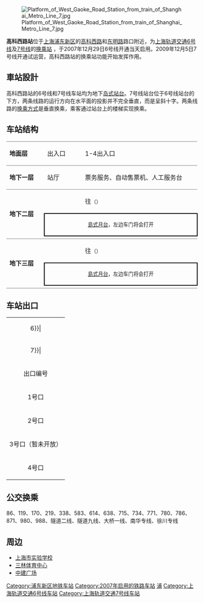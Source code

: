 {{noteTA 
|G1 =Railway}}
{{Infobox station
|name = 高科西路
|eng_name = West Gaoke Road
|symbol_right =
|linecolour = {{上海地铁颜色|6|yes}}
|linecolour2 = {{上海地铁颜色|7|yes}}
|image = Gaoke Road (W) Station.jpg
|caption = 高科西路站6号线站台
|other_name = 
|country = {{PRC}}
|borough = [[上海市|上海市]][[浦东新区|浦东新区]][[周家渡街道|周家渡街道]]
|address = [[高科西路|高科西路]]、[[东明路_(上海市)|东明路]]交叉口
|coordinates = {{coord|31|11|14|N|121|30|19|E|type:railwaystation}}
|elevation = 
|owned = [[上海申通地铁集团|上海申通地铁集团]]
|operator = [[上海地铁|上海地铁]]
|lines = {{上海地铁线路名|6|SL}}<br/>{{上海地铁线路名|7|SL}}
|distance = 
|platform = {{上海地铁线路名|6|S}}：1個[[島式月台|島式月台]]<br/>{{上海地铁线路名|7|S}}：1個[[島式月台|島式月台]]
|tracks = 4条
|bus_routes = 
|bus_stands = 
|connections = 
|structure = 地下车站
|hall = 地下站厅
|depth = 
|levels = 
|interchange = 节点换乘、站厅换乘
|exits = 4个
|architect = 
|architectural_style = 
|colour = 
|type = 
|status = 运营中
|code = 
|classification = 
|website = 
|built = 
|opened = {{上海地铁线路名|6|S}}：{{Start date|2007|12|29|df=y}}<br/>{{上海地铁线路名|7|S}}：{{Start date|2009|12|5|df=y}}
|closed = 
|former = 
|pass_year = 
|passengers = 
|pass_system = 
|pass_rank = 
|mpassengers = 
|trains = 
|station_hours = 
|hours = 
|first = {{collapsible list
 |title = 　
 |
{{上海地铁线路名|6|S}}
:往{{上海地铁起讫站|6|L}}：5:44
:往{{上海地铁起讫站|6|R}}：6:21
{{上海地铁线路名|7|S}}
:往{{上海地铁起讫站|7|L}}：5:43
:往{{上海地铁起讫站|7|R}}：6:20
}}
|last = {{collapsible list
 |title = 　
 |
{{上海地铁线路名|6|S}}
:往{{上海地铁起讫站|6|L}}：22:44
:往{{上海地铁起讫站|6|R}}：23:21
{{上海地铁线路名|7|S}}
:往{{上海地铁起讫站|7|L}}：22:43
:往{{上海地铁起讫站|7|R}}：23:20
}}
|adjacent = {{Adjacent stations|system=上海地铁
|line1=6|left1=临沂新村|right1=东明路
|line2=7|left2=云台路|right2=杨高南路}}
}}
[[File:Platform_of_West_Gaoke_Road_Station_from_train_of_Shanghai_Metro_Line_7.jpg|thumb]]

'''高科西路站'''位于[[上海|上海]][[浦东新区|浦东新区]]的[[高科西路|高科西路]]和[[东明路_(上海市)|东明路]]路口附近，为[[上海轨道交通6号线|上海轨道交通6号线]]及[[上海轨道交通7号线|7号线]]的[[换乘站|换乘站]]<!--地下[[岛式站台|岛式车站]]-->，于2007年12月29日6号线开通当天启用。2009年12月5日7号线开通试运营，高科西路站的换乘站功能开始发挥作用。

==車站設計==
高科西路站的6号线和7号线车站均为地下[[岛式站台|岛式站台]]。7号线站台位于6号线站台的下方，两条线路的运行方向在水平面的投影并不完全垂直，而是呈斜十字。两条线路的[[换乘站|换乘方式]]是垂直换乘，乘客通过站台上的楼梯实现换乘。

==车站结构==
{|cellspacing=0 cellpadding=3
|style="border-top:solid 1px gray;border-bottom:solid 1px gray;" width=100|'''地面层'''
|style="border-top:solid 1px gray;border-bottom:solid 1px gray;" width=100|出入口
|style="border-top:solid 1px gray;border-bottom:solid 1px gray;" width=350|1-4出入口
|-
|style="border-bottom:solid 1px gray;"|'''地下一层'''
|style="border-bottom:solid 1px gray;"|站厅
|style="border-bottom:solid 1px gray;"|票务服务、自动售票机、人工服务台
|-
|style="border-bottom:solid 1px gray;" rowspan=3|'''地下二层'''
|{{arrow|L}}
|{{上海地铁线路名|6}}往{{站|东方体育中心}}<small>（{{站|东明路}}）</small>
|-
|style="border-right:solid 2px black;border-left:solid 2px black;border-top:solid 2px black;border-bottom:solid 2px black;" colspan=2|<center><small>[[島式月台|島式月台]]，左边车门将会打开</small></center>
|-
|style="border-bottom:solid 1px gray;"|
|style="border-bottom:solid 1px gray;"|{{split text|{{上海地铁线路名|6}}往{{站|港城路}}<small>（{{站|临沂新村}}）</small>|{{arrow|R}}}}
|-
|style="border-bottom:solid 1px gray;" rowspan=3|'''地下三层'''
|{{arrow|L}}
|{{上海地铁线路名|7}}往{{站|美兰湖}}<small>（{{站|云台路}}）</small>
|-
|style="border-right:solid 2px black;border-left:solid 2px black;border-top:solid 2px black;border-bottom:solid 2px black;" colspan=2|<center><small>[[島式月台|島式月台]]，左边车门将会打开</small></center>
|-
|style="border-bottom:solid 1px gray;"|
|style="border-bottom:solid 1px gray;"|{{split text|{{上海地铁线路名|7}}往{{站|花木路}}<small>（{{站|杨高南路}}）</small>|{{arrow|R}}}}
|}

==车站出口==
{| class="wikitable"
|colspan=4 align="center" bgcolor={{上海地铁颜色|6}}|
|-
|colspan=4 align="center" bgcolor={{上海地铁颜色|7}}|
|-
! 出口编号 !! 建议前往目的地 !! 照片
|-
| 1号口 || 高科西路北侧，东明路东 || 
|-
| 2号口 || 东明路东侧，高科西路南 || 
|-
| 3号口（暂未开放） || 东明路西侧，高科西路南 || 
|-
| 4号口 || 高科西路北侧，东明路西 || 
|}

==公交换乘==
86、119、170、219、338、583、614、638、715、734、771、780、786、871、980、988、隧道二线、隧道九线、大桥一线、南华专线、徐川专线

==周边==
* [[上海市实验学校|上海市实验学校]]
* [[三林体育中心|三林体育中心]]
* [[中建广场|中建广场]]

{{commonscat|West Gaoke Road Station}}
{{上海轨道交通6号线车站}}
{{上海轨道交通7号线车站}}

[[Category:浦东新区地铁车站|Category:浦东新区地铁车站]]
[[Category:2007年启用的铁路车站|Category:2007年启用的铁路车站]]
[[Category:以街道命名的上海軌道交通車站|浦]]
[[Category:上海轨道交通6号线车站|Category:上海轨道交通6号线车站]]
[[Category:上海轨道交通7号线车站|Category:上海轨道交通7号线车站]]